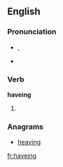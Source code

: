 ==English==

===Pronunciation===
* {{IPA|/ˈhæviŋ/}}, {{SAMPA|/"h{viN/}}
* {{audio|en-us-having.ogg|Audio (US)}}

===Verb===
'''haveing'''
# {{archaic}} {{present participle of|[[have]]|lang=en}}

===Anagrams===
* [[heaving#English|heaving]]

[[fr:haveing]]